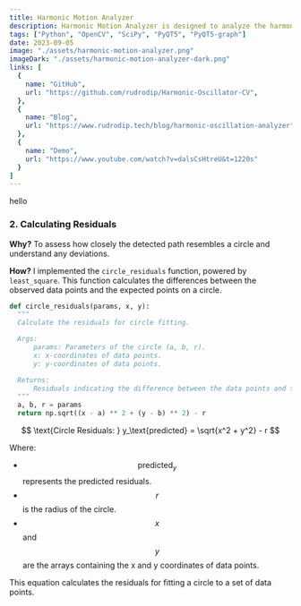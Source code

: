 ```yaml
---
title: Harmonic Motion Analyzer
description: Harmonic Motion Analyzer is designed to analyze the harmonic oscillation of an object using computer vision techniques, it can analyze live video feed, and has nearly 99.86% accuracy.
tags: ["Python", "OpenCV", "SciPy", "PyQT5", "PyQT5-graph"]
date: 2023-09-05
image: "./assets/harmonic-motion-analyzer.png"
imageDark: "./assets/harmonic-motion-analyzer-dark.png"
links: [
  {
    name: "GitHub",
    url: "https://github.com/rudrodip/Harmonic-Oscillator-CV",
  },
  {
    name: "Blog",
    url: "https://www.rudrodip.tech/blog/harmonic-oscillation-analyzer"
  },
  {
    name: "Demo",
    url: "https://www.youtube.com/watch?v=dalsCsHtreU&t=1220s"
  }
]
---
```


hello

### 2. Calculating Residuals

**Why?** To assess how closely the detected path resembles a circle and understand any deviations.

**How?** I implemented the `circle_residuals` function, powered by `least_square`. This function calculates the differences between the observed data points and the expected points on a circle.

```py
def circle_residuals(params, x, y):
  """
  Calculate the residuals for circle fitting.

  Args:
      params: Parameters of the circle (a, b, r).
      x: x-coordinates of data points.
      y: y-coordinates of data points.

  Returns:
      Residuals indicating the difference between the data points and the circle model.
  """
  a, b, r = params
  return np.sqrt((x - a) ** 2 + (y - b) ** 2) - r
```

$$
\text{Circle Residuals: } y_\text{predicted} = \sqrt{x^2 + y^2} - r
$$

Where:

- $$ \text{predicted}_y $$ represents the predicted residuals.
- $$ r $$ is the radius of the circle.
- $$ x $$ and $$ y $$ are the arrays containing the x and y coordinates of data points.

This equation calculates the residuals for fitting a circle to a set of data points.